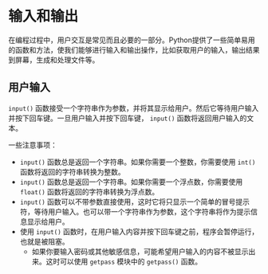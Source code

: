 # 输入和输出
在编程过程中，用户交互是常见而且必要的一部分。Python提供了一些简单易用的函数和方法，使我们能够进行输入和输出操作，比如获取用户的输入，输出结果到屏幕，生成和处理文件等。

## 用户输入
`input()` 函数接受一个字符串作为参数，并将其显示给用户。然后它等待用户输入并按下回车键。一旦用户输入并按下回车键， `input()` 函数将返回用户输入的文本。

一些注意事项：

- `input()` 函数总是返回一个字符串。如果你需要一个整数，你需要使用 `int()` 函数将返回的字符串转换为整数。
- `input()` 函数总是返回一个字符串。如果你需要一个浮点数，你需要使用 `float()` 函数将返回的字符串转换为浮点数。
- `input()` 函数可以不带参数直接使用，这时它将只显示一个简单的冒号提示符，等待用户输入。也可以带一个字符串作为参数，这个字符串将作为提示信息显示给用户。
- 使用 `input()` 函数时，在用户输入内容并按下回车键之前，程序会暂停运行，也就是被阻塞。
  - 如果你要输入密码或其他敏感信息，可能希望用户输入的内容不被显示出来。这时可以使用 `getpass` 模块中的 `getpass()` 函数。
